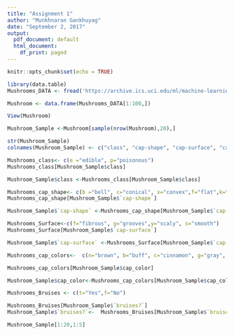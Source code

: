 ```yaml
---
title: "Assignment 1"
author: "Munkhnaran Gankhuyag"
date: "September 2, 2017"
output:
  pdf_document: default
  html_document:
    df_print: paged
---
```


```r
knitr::opts_chunk$set(echo = TRUE)
```

```r
library(data.table)
Mushrooms_DATA <- fread('https://archive.ics.uci.edu/ml/machine-learning-databases/mushroom/agaricus-lepiota.data')

Mushroom <- data.frame(Mushrooms_DATA[1:100,])

View(Mushroom)

```

```r

Mushroom_Sample <-Mushroom[sample(nrow(Mushroom),20),]
```



```r
str(Mushroom_Sample)
colnames(Mushroom_Sample) <- c("class", "cap-shape", "cap-surface", "cap_color", "bruises?","odor", "gill-attachment","gill-spacing","gill-size","gill_color","stalk-shape","stalk-root","stalk-surface-above-ring","stalk-surface-below-ring","stalk_color_above_ring","stalk_color_below_ring","veil-type","veil_color","ring-number","ring-type","spore_print_color","population","habitat")

```


```r

Mushrooms_class<- c(e ="edible", p="poisonous")
Mushrooms_class[Mushroom_Sample$class]

Mushroom_Sample$class <-Mushrooms_class[Mushroom_Sample$class]

```

```r
Mushrooms_cap_shape<- c(b ="bell", c="conical", x="convex",f="flat",k="knobbed",s="sunken")
Mushrooms_cap_shape[Mushroom_Sample$`cap-shape`]

Mushroom_Sample$`cap-shape` <-Mushrooms_cap_shape[Mushroom_Sample$`cap-shape`]

```


```r
Mushrooms_Surface<-c(f="fibrous", g="grooves",y="scaly", s="smooth")
Mushrooms_Surface[Mushroom_Sample$`cap-surface`]

Mushroom_Sample$`cap-surface` <-Mushrooms_Surface[Mushroom_Sample$`cap-surface`]
```

```r

Mushrooms_cap_colors<-  c(n="brown", b="buff", c="cinnamon", g="gray", r="green", p="pink", u="purple", e="red", w="white", y="yellow")

Mushrooms_cap_colors[Mushroom_Sample$cap_color]

Mushroom_Sample$cap_color<-Mushrooms_cap_colors[Mushroom_Sample$cap_color]
```

```r
Mushrooms_Bruises <- c(t="Yes",f="No")

Mushrooms_Bruises[Mushroom_Sample$`bruises?`]
Mushroom_Sample$`bruises?`<-  Mushrooms_Bruises[Mushroom_Sample$`bruises?`]

```

```r
Mushroom_Sample[1:20,1:5]
```


